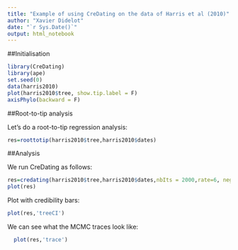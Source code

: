 ```yaml
---
title: "Example of using CreDating on the data of Harris et al (2010)"
author: "Xavier Didelot"
date: "`r Sys.Date()`"
output: html_notebook
---
```


##Initialisation

```r
library(CreDating)
library(ape)
set.seed(0)
data(harris2010)
plot(harris2010$tree, show.tip.label = F)
axisPhylo(backward = F)
```

##Root-to-tip analysis

Let's do a root-to-tip regression analysis:

```r
res=roottotip(harris2010$tree,harris2010$dates)
```

##Analysis

We run CreDating as follows:

```r
res=credating(harris2010$tree,harris2010$dates,nbIts = 2000,rate=6, neg=50)
plot(res)
```

Plot with credibility bars:
```r
plot(res,'treeCI')
```


We can see what the MCMC traces look like:

```r
  plot(res,'trace')
```
